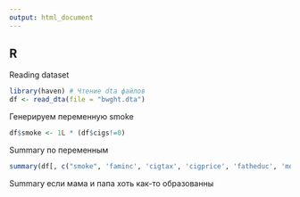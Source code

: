 ```yaml
---
output: html_document
---
```

## R
Reading dataset

```r

library(haven) # Чтение dta файлов
df <- read_dta(file = "bwght.dta")
```
Генерируем переменную smoke

```r
df$smoke <- 1L * (df$cigs!=0)
```
Summary по переменным

```r
summary(df[, c("smoke", 'faminc', 'cigtax', 'cigprice', 'fatheduc', 'motheduc', 'parity', 'white' )])
```

Summary если мама и папа хоть как-то образованны

